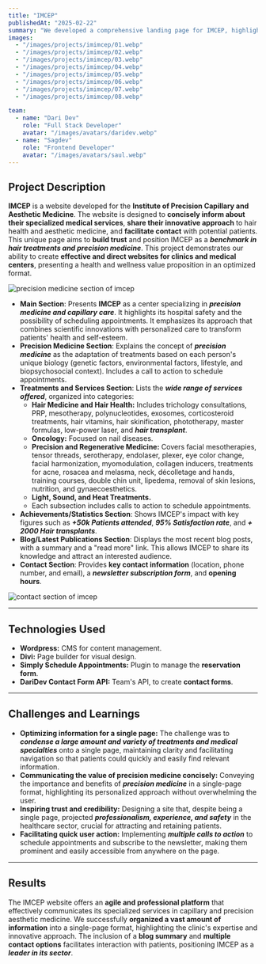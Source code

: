 ```yaml
---
title: "IMCEP"
publishedAt: "2025-02-22"
summary: "We developed a comprehensive landing page for IMCEP, highlighting their hair treatments and precision medicine to attract and connect with potential patients."
images:
  - "/images/projects/imimcep/01.webp"
  - "/images/projects/imimcep/02.webp"
  - "/images/projects/imimcep/03.webp"
  - "/images/projects/imimcep/04.webp"
  - "/images/projects/imimcep/05.webp"
  - "/images/projects/imimcep/06.webp"
  - "/images/projects/imimcep/07.webp"
  - "/images/projects/imimcep/08.webp"

team:
  - name: "Dari Dev"
    role: "Full Stack Developer"
    avatar: "/images/avatars/daridev.webp"
  - name: "Sagdev"
    role: "Frontend Developer"
    avatar: "/images/avatars/saul.webp"
---
```

## Project Description

**IMCEP** is a website developed for the **Institute of Precision Capillary and Aesthetic Medicine**. The website is designed to **concisely inform about their specialized medical services**, **share their innovative approach** to hair health and aesthetic medicine, and **facilitate contact** with potential patients. This unique page aims to **build trust** and position IMCEP as a **_benchmark in hair treatments and precision medicine_**. This project demonstrates our ability to create **effective and direct websites for clinics and medical centers**, presenting a health and wellness value proposition in an optimized format.

![precision medicine section of imcep](/images/projects/imimcep/03.webp)

* **Main Section**: Presents **IMCEP** as a center specializing in **_precision medicine and capillary care_**. It highlights its hospital safety and the possibility of scheduling appointments. It emphasizes its approach that combines scientific innovations with personalized care to transform patients' health and self-esteem.
* **Precision Medicine Section**: Explains the concept of **_precision medicine_** as the adaptation of treatments based on each person's unique biology (genetic factors, environmental factors, lifestyle, and biopsychosocial context). Includes a call to action to schedule appointments.
* **Treatments and Services Section**: Lists the **_wide range of services offered_**, organized into categories:
    * **Hair Medicine and Hair Health:** Includes trichology consultations, PRP, mesotherapy, polynucleotides, exosomes, corticosteroid treatments, hair vitamins, hair skinification, phototherapy, master formulas, low-power laser, and **_hair transplant_**.
    * **Oncology:** Focused on nail diseases.
    * **Precision and Regenerative Medicine:** Covers facial mesotherapies, tensor threads, serotherapy, endolaser, plexer, eye color change, facial harmonization, myomodulation, collagen inducers, treatments for acne, rosacea and melasma, neck, décolletage and hands, training courses, double chin unit, lipedema, removal of skin lesions, nutrition, and gynaecoesthetics.
    * **Light, Sound, and Heat Treatments.**
    * Each subsection includes calls to action to schedule appointments.
* **Achievements/Statistics Section**: Shows IMCEP's impact with key figures such as **_+50k Patients attended_**, **_95% Satisfaction rate_**, and **_+ 2000 Hair transplants_**.
* **Blog/Latest Publications Section**: Displays the most recent blog posts, with a summary and a "read more" link. This allows IMCEP to share its knowledge and attract an interested audience.
* **Contact Section**: Provides **key contact information** (location, phone number, and email), a **_newsletter subscription form_**, and **opening hours**.

![contact section of imcep](/images/projects/imimcep/08.webp)

---

## Technologies Used

* **Wordpress:** CMS for content management.
* **Divi:** Page builder for visual design.
* **Simply Schedule Appointments:** Plugin to manage the **reservation form**.
* **DariDev Contact Form API:** Team's API, to create **contact forms**.

---

## Challenges and Learnings

* **Optimizing information for a single page:** The challenge was to **_condense a large amount and variety of treatments and medical specialties_** onto a single page, maintaining clarity and facilitating navigation so that patients could quickly and easily find relevant information.
* **Communicating the value of precision medicine concisely:** Conveying the importance and benefits of **_precision medicine_** in a single-page format, highlighting its personalized approach without overwhelming the user.
* **Inspiring trust and credibility:** Designing a site that, despite being a single page, projected **_professionalism, experience, and safety_** in the healthcare sector, crucial for attracting and retaining patients.
* **Facilitating quick user action:** Implementing **_multiple calls to action_** to schedule appointments and subscribe to the newsletter, making them prominent and easily accessible from anywhere on the page.

---

## Results

The IMCEP website offers an **agile and professional platform** that effectively communicates its specialized services in capillary and precision aesthetic medicine. We successfully **organized a vast amount of information** into a single-page format, highlighting the clinic's expertise and innovative approach. The inclusion of a **blog summary** and **multiple contact options** facilitates interaction with patients, positioning IMCEP as a **_leader in its sector_**.